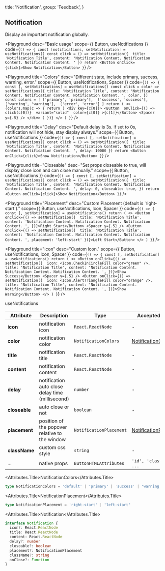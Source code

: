 
  title: 'Notification',
  group: 'Feedback',
}

## Notification

Display an important notification globally.

<Playground
  desc="Basic usage"
  scope={{ Button, useNotifications }}
  code={`
    () => {
      const [notifications, setNotification] = useNotifications()
      const click = () => setNotification({ 
        title: 'Notification Title',
        content: 'Notification Content. Notification Content. Notification Content. '
      })
      return <Button onClick={click}>Show Notification</Button>
    }
  `}
/>

<Playground
  title="Colors"
  desc="Different state, include primary, success, warning, error."
  scope={{ Button, useNotifications, Spacer }}
  code={`
() => {
  const [, setNotifications] = useNotifications()
  const click = color => setNotifications({
    title: 'Notification Title',
    content: 'Notification Content. Notification Content. Notification Content. ',
    color,
  })
  const colors = [
    ['primary', 'primary'], 
    ['success', 'success'], 
    ['warning', 'warning'], 
    ['error', 'error']
  ]
  return (
    <>
      {colors.map(c => {
        return (
          <div key={c[0]}>
            <Button 
              onClick={() => click(c[0])} 
              variant="solid" 
              color={c[0]}
            >{c[1]}</Button>
            <Spacer y={.5} />
          </div>
        )
      })}
    </>
  )
}
`}
/>

<Playground
  title="Delay"
  desc="Default delay is 3s. If set to 0s, notification will not hide, stay display always."
  scope={{ Button, useNotifications }}
  code={`
() => {
  const [, setNotification] = useNotifications()
  const click = () => setNotification({ 
    title: 'Notification Title',
    content: 'Notification Content. Notification Content. Notification Content. ',
    delay: 10000
  })
  return <Button onClick={click}>Show Notification</Button>
}
`}
/>

<Playground
  title="Closeable"
  desc="Set props closeable to true, will display close icon and can close manually."
  scope={{ Button, useNotifications }}
  code={`
() => {
  const [, setNotification] = useNotifications()
  const click = () => setNotification({ 
    title: 'Notification Title',
    content: 'Notification Content. Notification Content. Notification Content. ',
    delay: 0,
    closeable: true,
  })
  return <Button onClick={click}>Show Notification</Button>
}
`}
/>

<Playground
  title="Placement"
  desc="Custom Placement (default is 'right-start')."
  scope={{ Button, useNotifications, Icon, Spacer }}
  code={`
() => {
  const [, setNotification] = useNotifications()
  return (
    <>
      <Button onClick={() => setNotification({ 
        title: 'Notification Title',
        content: 'Notification Content. Notification Content. Notification Content. ',
      })}>Right Start</Button>
      <Spacer y={.5} />
      <Button onClick={() => setNotification({ 
        title: 'Notification Title',
        content: 'Notification Content. Notification Content. Notification Content. ',
        placement: 'left-start'
      })}>Left Start</Button>
    </>
  )
}
`}
/>

<Playground
  title="Icon"
  desc="Custom Icon."
  scope={{ Button, useNotifications, Icon, Spacer }}
  code={`
() => {
  const [, setNotification] = useNotifications()
  return (
    <>
      <Button onClick={() => setNotification({ 
        icon: <Icon.CheckInCircleFill color="green" />,
        title: 'Notification Title',
        content: 'Notification Content. Notification Content. Notification Content. ',
      })}>Show Success</Button>
      <Spacer y={.5} />
      <Button onClick={() => setNotification({ 
        icon: <Icon.AlertTriangleFill color="orange" />,
        title: 'Notification Title',
        content: 'Notification Content. Notification Content. Notification Content. ',
      })}>Show Warning</Button>
    </>
  )
}
`}
/>

<Attributes edit="/pages/zh-cn/components/notification.mdx">
<Attributes.Title>useNotifications</Attributes.Title>

| Attribute     | Description                                      | Type                    | Accepted values                                 | Default       |
| ------------- | ------------------------------------------------ | ----------------------- | ----------------------------------------------- | ------------- |
| **icon**      | notification icon                                | `React.ReactNode`       | -                                               | `<Bell/>`     |
| **color**     | notification color                               | `NotificationColors`    | [NotificationColors](#notificationcolors)       | `default`     |
| **title**     | notification title                               | `React.ReactNode`       | -                                               | -             |
| **content**   | notification content                             | `React.ReactNode`       | -                                               | -             |
| **delay**     | notification auto close delay time (millisecond) | `number`                | -                                               | `3000`        |
| **closeable** | auto close or not                                | `boolean`               | -                                               | `false`       |
| **placement** | position of the popover relative to the window   | `NotificationPlacement` | [NotificationPlacement](#notificationPlacement) | `right-start` |
| **className** | custom css style                                 | `string`                | -                                               | -             |
| ...           | native props                                     | `ButtonHTMLAttributes`  | `'id', 'className', ...`                        | -             |

<Attributes.Title>NotificationColors</Attributes.Title>

```ts
type NotificationColors = 'default' | 'primary' | 'success' | 'warning' | 'error'
```

<Attributes.Title>NotificationPlacement</Attributes.Title>

```ts
type NotificationPlacement = 'right-start' | 'left-start'
```

<Attributes.Title>Notification</Attributes.Title>

```ts
interface Notification {
  icon?: React.ReactNode
  title: React.ReactNode
  content: React.ReactNode
  delay?: number
  closeable?: boolean
  placement?: NotificationPlacement
  className?: string
  onClose?: Function
}
```

</Attributes>

